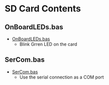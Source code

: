 = SD Card Contents =

== OnBoardLEDs.bas ==

* [https://github.com/land-boards/QT-Py/blob/main/MMBASIC/MMBASIC_Programs/OnBoardLEDs.bas OnBoardLEDs.bas]
** Blink Grren LED on the card

== SerCom.bas ==

* [https://github.com/land-boards/QT-Py/blob/main/MMBASIC/MMBASIC_Programs/SerCom.bas SerCom.bas]
** Use the serial connection as a COM port
